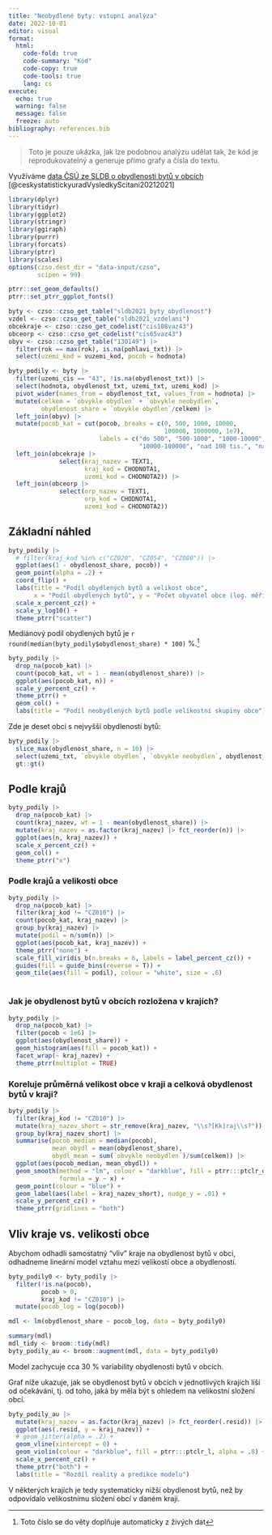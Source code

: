 ```yaml
---
title: "Neobydlené byty: vstupní analýza"
date: 2022-10-01
editor: visual
format: 
  html:
    code-fold: true
    code-summary: "Kód"
    code-copy: true
    code-tools: true
    lang: cs
execute: 
  echo: true
  warning: false
  message: false
  freeze: auto
bibliography: references.bib
---
```


> Toto je pouze ukázka, jak lze podobnou analýzu udělat tak, že kód je reprodukovatelný a generuje přímo grafy a čísla do textu.

Využíváme [data ČSÚ ze SLDB o obydlenosti bytů v obcích](https://www.czso.cz/csu/czso/vysledky-scitani-2021-otevrena-data) [@ceskystatistickyuradVysledkyScitani20212021]

```r
library(dplyr)
library(tidyr)
library(ggplot2)
library(stringr)
library(ggiraph)
library(purrr)
library(forcats)
library(ptrr)
library(scales)
options(czso.dest_dir = "data-input/czso",
        scipen = 99)
```

```r
ptrr::set_geom_defaults()
ptrr::set_ptrr_ggplot_fonts()
```

```r
byty <- czso::czso_get_table("sldb2021_byty_obydlenost")
vzdel <- czso::czso_get_table("sldb2021_vzdelani")
obcekraje <- czso::czso_get_codelist("cis108vaz43")
obceorp <- czso::czso_get_codelist("cis65vaz43")
obyv <- czso::czso_get_table("130149") |>
  filter(rok == max(rok), is.na(pohlavi_txt)) |>
  select(uzemi_kod = vuzemi_kod, pocob = hodnota)
```

```r
byty_podily <- byty |>
  filter(uzemi_cis == "43", !is.na(obydlenost_txt)) |>
  select(hodnota, obydlenost_txt, uzemi_txt, uzemi_kod) |>
  pivot_wider(names_from = obydlenost_txt, values_from = hodnota) |>
  mutate(celkem = `obvykle obydlen` + `obvykle neobydlen`,
         obydlenost_share = `obvykle obydlen`/celkem) |>
  left_join(obyv) |>
  mutate(pocob_kat = cut(pocob, breaks = c(0, 500, 1000, 10000, 
                                           100000, 1000000, 1e7),
                         labels = c("do 500", "500-1000", "1000-10000",
                                    "10000-100000", "nad 100 tis.", "nad 1 mil."))) |>
  left_join(obcekraje |>
              select(kraj_nazev = TEXT1,
                     kraj_kod = CHODNOTA1,
                     uzemi_kod = CHODNOTA2)) |>
  left_join(obceorp |>
              select(orp_nazev = TEXT1,
                     orp_kod = CHODNOTA1,
                     uzemi_kod = CHODNOTA2))
```

## Základní náhled {#základní-náhled}

```r
byty_podily |>
  # filter(kraj_kod %in% c("CZ020", "CZ054", "CZ080")) |>
  ggplot(aes(1 - obydlenost_share, pocob)) +
  geom_point(alpha = .2) +
  coord_flip() +
  labs(title = "Podíl obydlených bytů a velikost obce",
       x = "Podíl obydlených bytů", y = "Počet obyvatel obce (log. měřítko)") +
  scale_x_percent_cz() +
  scale_y_log10() +
  theme_ptrr("scatter")
```

Mediánový podíl obydlených bytů je `r round(median(byty_podily$obydlenost_share) * 100)` %.[^1]

[^1]: Toto číslo se do věty doplňuje automaticky z živých dat

```r
byty_podily |>
  drop_na(pocob_kat) |>
  count(pocob_kat, wt = 1 - mean(obydlenost_share)) |>
  ggplot(aes(pocob_kat, n)) +
  scale_y_percent_cz() +
  theme_ptrr() +
  geom_col() +
  labs(title = "Podíl neobydlených bytů podle velikostní skupiny obce")
```

Zde je deset obcí s nejvyšší obydleností bytů:

```r
byty_podily |> 
  slice_max(obydlenost_share, n = 10) |> 
  select(uzemi_txt, `obvykle obydlen`, `obvykle neobydlen`, obydlenost_share, kraj_nazev, pocob) |> 
  gt::gt()
```

## Podle krajů {#podle-krajů}

```r
byty_podily |>
  drop_na(pocob_kat) |>
  count(kraj_nazev, wt = 1 - mean(obydlenost_share)) |>
  mutate(kraj_nazev = as.factor(kraj_nazev) |> fct_reorder(n)) |> 
  ggplot(aes(n, kraj_nazev)) +
  scale_x_percent_cz() +
  geom_col() +
  theme_ptrr("x")
```

### Podle krajů a velikosti obce {#podle-krajů-a-velikosti-obce}

```r
byty_podily |> 
  drop_na(pocob_kat) |>
  filter(kraj_kod != "CZ010") |> 
  count(pocob_kat, kraj_nazev) |> 
  group_by(kraj_nazev) |> 
  mutate(podil = n/sum(n)) |> 
  ggplot(aes(pocob_kat, kraj_nazev)) +
  theme_ptrr("none") +
  scale_fill_viridis_b(n.breaks = 6, labels = label_percent_cz()) +
  guides(fill = guide_bins(reverse = T)) +
  geom_tile(aes(fill = podil), colour = "white", size = .6)
  
```

### Jak je obydlenost bytů v obcích rozložena v krajích? {#jak-je-obydlenost-bytů-v-obcích-rozložena-v-krajích}

```r
byty_podily |>
  drop_na(pocob_kat) |>
  filter(pocob < 1e6) |>
  ggplot(aes(obydlenost_share)) +
  geom_histogram(aes(fill = pocob_kat)) +
  facet_wrap(~ kraj_nazev) +
  theme_ptrr(multiplot = TRUE)

```

### Koreluje průměrná velikost obce v kraji a celková obydlenost bytů v kraji? {#koreluje-průměrná-velikost-obce-v-kraji-a-celková-obydlenost-bytů-v-kraji}

```r
byty_podily |> 
  filter(kraj_kod != "CZ010") |> 
  mutate(kraj_nazev_short = str_remove(kraj_nazev, "\\s?[Kk]raj\\s?")) |> 
  group_by(kraj_nazev_short) |> 
  summarise(pocob_median = median(pocob), 
            mean_obydl = mean(obydlenost_share),
            obydl_mean = sum(`obvykle neobydlen`)/sum(celkem)) |> 
  ggplot(aes(pocob_median, mean_obydl)) +
  geom_smooth(method = "lm", colour = "darkblue", fill = ptrr:::ptclr_d, 
              formula = y ~ x) +
  geom_point(colour = "blue") +
  geom_label(aes(label = kraj_nazev_short), nudge_y = .01) +
  scale_y_percent_cz() +
  theme_ptrr(gridlines = "both")
```

## Vliv kraje vs. velikosti obce {#vliv-kraje-vs.-velikosti-obce}

Abychom odhadli samostatný "vliv" kraje na obydlenost bytů v obci, odhadneme lineární model vztahu mezi velikostí obce a obydleností.

```r
byty_podily0 <- byty_podily |> 
  filter(!is.na(pocob), 
         pocob > 0,
         kraj_kod != "CZ010") |> 
  mutate(pocob_log = log(pocob))

mdl <- lm(obydlenost_share ~ pocob_log, data = byty_podily0)

summary(mdl)
mdl_tidy <- broom::tidy(mdl)
byty_podily_au <- broom::augment(mdl, data = byty_podily0)
```

Model zachycuje cca 30 % variability obydlenosti bytů v obcích.

Graf níže ukazuje, jak se obydlenost bytů v obcích v jednotlivých krajích liší od očekávání, tj.
od toho, jaká by měla být s ohledem na velikostní složení obcí.

```r
byty_podily_au |> 
  mutate(kraj_nazev = as.factor(kraj_nazev) |> fct_reorder(.resid)) |> 
  ggplot(aes(.resid, y = kraj_nazev)) +
  # geom_jitter(alpha = .2) +
  geom_vline(xintercept = 0) +
  geom_violin(colour = "darkblue", fill = ptrr:::ptclr_l, alpha = .8) +
  scale_x_percent_cz() +
  theme_ptrr("both") +
  labs(title = "Rozdíl reality a predikce modelu")
```

V některých krajích je tedy systematicky nižší obydlenost bytů, než by odpovídalo velikostnímu složení obcí v daném kraji.
